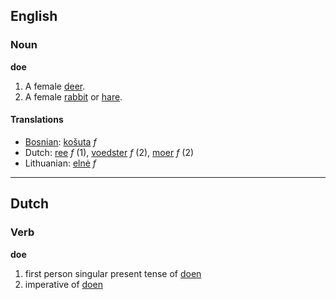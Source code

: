 ==English==
===Noun===
'''doe'''

#A female [[deer]].
#A female [[rabbit]] or [[hare]].

====Translations====
*[[Bosnian]]: [[košuta]] ''f''
*Dutch: [[ree]] ''f'' (1), [[voedster]] ''f'' (2), [[moer]] ''f'' (2)
*Lithuanian: [[elnė]] ''f''

----

==Dutch==
===Verb===
'''doe'''

# first person singular present tense of [[doen]]
# imperative of [[doen]]